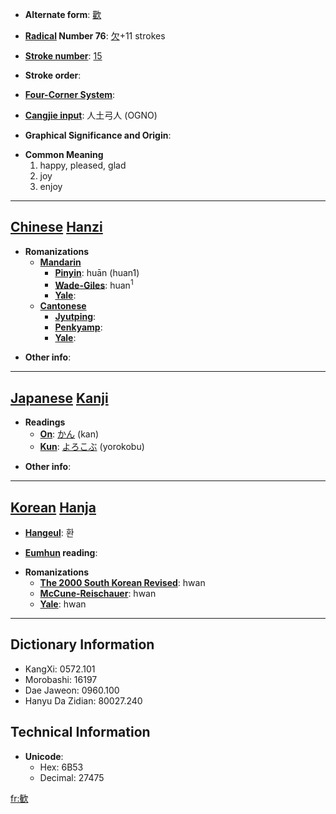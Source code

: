 * '''Alternate form''': [[歡]]

* '''[[Wiktionary:Chinese radical index| Radical]] Number 76''': [[Wiktionary:Chinese radical index 欠|欠]]+11 strokes

* '''[[Wiktionary:Chinese total strokes index|Stroke number]]''': [[Wiktionary:Chinese total strokes index 15|15]]

* '''Stroke order''': 

* '''[[Wiktionary:Chinese four corner index|Four-Corner System]]''': 

* '''[[Wiktionary:Chinese Cangjie index|Cangjie input]]''': 人土弓人 (OGNO)

* '''Graphical Significance and Origin''': 

* '''Common Meaning'''
*#happy, pleased, glad
*# joy
*# enjoy


----

== [[Chinese]] [[Hanzi]] ==

* '''Romanizations'''
** '''[[Mandarin]]'''
*** '''[[Pinyin]]''': huān (huan1)
*** '''[[Wade-Giles]]''': huan<sup>1</sup>
*** '''[[Yale]]''': 
** '''[[Cantonese]]'''
*** '''[[Jyutping]]''':
*** '''[[Penkyamp]]''': 
*** '''[[Yale]]''': 

* '''Other info''': 

----

== [[Japanese]] [[Kanji]] ==

* '''Readings'''
** '''[[On]]''': [[かん]] (kan)
** '''[[Kun]]''': [[よろこぶ]] (yorokobu)

* '''Other info''':  

----

== [[Korean]] [[Hanja]] ==

* '''[[Hangeul]]''': 환

* '''[[Eumhun]] reading''': 

* '''Romanizations'''
** '''[[The 2000 South Korean Revised Romanization|The 2000 South Korean Revised]]''': hwan
** '''[[McCune-Reischauer]]''': hwan
** '''[[Yale]]''': hwan

----

== Dictionary Information ==

* KangXi: 0572.101
* Morobashi: 16197
* Dae Jaweon: 0960.100
* Hanyu Da Zidian: 80027.240

== Technical Information ==

* '''Unicode''':
** Hex: 6B53
** Decimal: 27475

[[fr:歓]]